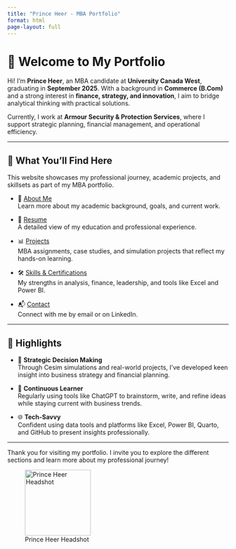 ---
title: "Prince Heer - MBA Portfolio"
format: html
page-layout: full
---

# 👋 Welcome to My Portfolio

Hi! I'm **Prince Heer**, an MBA candidate at **University Canada West**, graduating in **September 2025**. With a background in **Commerce (B.Com)** and a strong interest in **finance, strategy, and innovation**, I aim to bridge analytical thinking with practical solutions.

Currently, I work at **Armour Security & Protection Services**, where I support strategic planning, financial management, and operational efficiency.

---

## 🎯 What You'll Find Here

This website showcases my professional journey, academic projects, and skillsets as part of my MBA portfolio.

- 📘 [About Me](about.qmd)  
Learn more about my academic background, goals, and current work.

- 📄 [Resume](resume.qmd)  
A detailed view of my education and professional experience.

- 📊 [Projects](projects.qmd)  
MBA assignments, case studies, and simulation projects that reflect my hands-on learning.

- 🛠️ [Skills & Certifications](skills.qmd)  
My strengths in analysis, finance, leadership, and tools like Excel and Power BI.

- 📬 [Contact](contact.qmd)  
Connect with me by email or on LinkedIn.

---

## 📌 Highlights

- 💼 **Strategic Decision Making**  
Through Cesim simulations and real-world projects, I've developed keen insight into business strategy and financial planning.

- 🧠 **Continuous Learner**  
Regularly using tools like ChatGPT to brainstorm, write, and refine ideas while staying current with business trends.

- 🌐 **Tech-Savvy**  
Confident using data tools and platforms like Excel, Power BI, Quarto, and GitHub to present insights professionally.

---

Thank you for visiting my portfolio. I invite you to explore the different sections and learn more about my professional journey!

![Prince Heer Headshot](headshot.jpg){width=150px}




